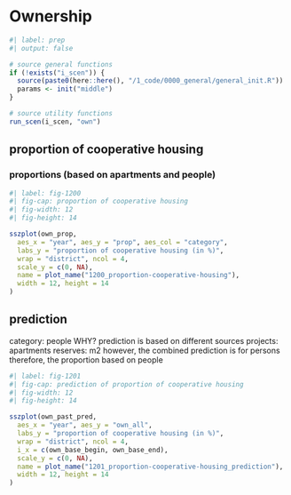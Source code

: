 
# Ownership

```r
#| label: prep
#| output: false

# source general functions
if (!exists("i_scen")) {
  source(paste0(here::here(), "/1_code/0000_general/general_init.R"))
  params <- init("middle")
}

# source utility functions
run_scen(i_scen, "own")

```

## proportion of cooperative housing

### proportions (based on apartments and people)

```r
#| label: fig-1200
#| fig-cap: proportion of cooperative housing
#| fig-width: 12
#| fig-height: 14

sszplot(own_prop,
  aes_x = "year", aes_y = "prop", aes_col = "category",
  labs_y = "proportion of cooperative housing (in %)",
  wrap = "district", ncol = 4,
  scale_y = c(0, NA),
  name = plot_name("1200_proportion-cooperative-housing"),
  width = 12, height = 14
)
```

## prediction
category: people
WHY? prediction is based on different sources
projects: apartments
reserves: m2
however, the combined prediction is for persons
therefore, the proportion based on people

```r
#| label: fig-1201
#| fig-cap: prediction of proportion of cooperative housing
#| fig-width: 12
#| fig-height: 14

sszplot(own_past_pred,
  aes_x = "year", aes_y = "own_all",
  labs_y = "proportion of cooperative housing (in %)",
  wrap = "district", ncol = 4,
  i_x = c(own_base_begin, own_base_end),
  scale_y = c(0, NA),
  name = plot_name("1201_proportion-cooperative-housing_prediction"),
  width = 12, height = 14
)
```

